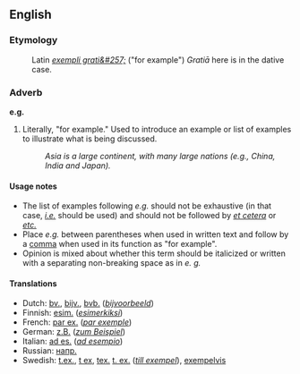 ==English==
===Etymology===
:Latin ''[[exempli grati&#257;]]'' ("for example")  ''Grati&#257;'' here is in the dative case.

===Adverb===
'''e.g.'''
#Literally, "for example."  Used to introduce an example or list of examples to illustrate what is being discussed.
#:''Asia is a large continent, with many large nations (e.g., China, India and Japan).''

====Usage notes====
*The list of examples following ''e.g.'' should not be exhaustive (in that case, ''[[i.e.]]'' should be used) and should not be followed by ''[[et cetera]]'' or ''[[etc.]]''  
*Place ''e.g.'' between parentheses when used in written text and follow by a [[comma]] when used in its function as "for example".
*Opinion is mixed about whether this term should be italicized or written with a separating non-breaking space as in ''e. g.''

====Translations====
*Dutch: [[bv.]], [[bijv.]], [[bvb.]] (''[[bijvoorbeeld]]'')
*Finnish: [[esim.]] (''[[esimerkiksi]]'')
*French: [[par ex.]] (''[[par exemple]]'')
*German: [[z.B.]] (''[[zum Beispiel]]'')
*Italian: [[ad es.]] (''[[ad esempio]]'')
*Russian: [[напр.]]
*Swedish: [[t.ex.]], [[t ex]], [[tex.]] [[t. ex.]] (''[[till exempel]]''), [[exempelvis]]